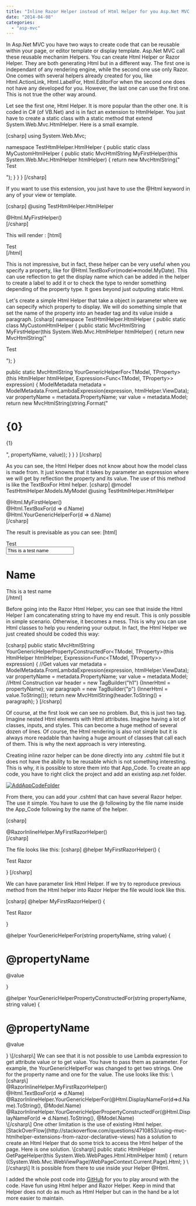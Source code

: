 ```yaml
---
title: "Inline Razor Helper instead of Html Helper for you Asp.Net MVC WebSite"
date: "2014-04-08"
categories: 
  - "asp-mvc"
---
```


In Asp.Net MVC you have two ways to create code that can be reusable within your page, or editor template or display template. Asp.Net MVC call these reusable mechanim Helpers. You can create Html Helper or Razor Helper. They are both generating Html but in a different way. The first one is independant of any rendering engine, while the second one use only Razor. One comes with several helpers already created for you, like Html.ActionLink, Html.LabelFor, Html.EditorFor when the second one does not have any developed for you. However, the last one can use the first one. This is not true the other way around.

Let see the first one, Html Helper. It is more popular than the other one. It is coded in C# (of VB.Net) and is in fact an extension to HtmlHelper. You just have to create a static class with a static method that extend System.Web.Mvc.HtmlHelper. Here is a small example.

\[csharp\] using System.Web.Mvc;

namespace TestHtmlHelper.HtmlHelper { public static class MyCustomHtmlHelper { public static MvcHtmlString MyFirstHelper(this System.Web.Mvc.HtmlHelper htmlHelper) { return new MvcHtmlString(" Test

"); } } } \[/csharp\]

If you want to use this extension, you just have to use the @Html keyword in any of your view or template.

\[csharp\] @using TestHtmlHelper.HtmlHelper <div>@Html.MyFirstHelper()</div> \[/csharp\]

This will render : \[html\] <div> Test </div> \[/html\]

This is not impressive, but in fact, these helper can be very useful when you specify a property, like for @Html.TextBoxFor(model=>model.MyDate). This can use reflection to get the display name which can be added in the helper to create a label to add it or to check the type to render something depending of the property type. It goes beyond just outputing static Html.

Let's create a simple Html Helper that take a object in parameter where we can sepecify which property to display. We will do something simple that set the name of the property into an header tag and its value inside a paragraph. \[csharp\] namespace TestHtmlHelper.HtmlHelper { public static class MyCustomHtmlHelper { public static MvcHtmlString MyFirstHelper(this System.Web.Mvc.HtmlHelper htmlHelper) { return new MvcHtmlString("

Test

"); }

public static MvcHtmlString YourGenericHelperFor<TModel, TProperty>(this HtmlHelper htmlHelper, Expression<Func<TModel, TProperty>> expression) { ModelMetadata metadata = ModelMetadata.FromLambdaExpression(expression, htmlHelper.ViewData); var propertyName = metadata.PropertyName; var value = metadata.Model; return new MvcHtmlString(string.Format("<h1>{0}</h1><p>{1}</p>", propertyName, value)); } } } \[/csharp\]

As you can see, the Html Helper does not know about how the model class is made from. It just knowns that it takes by parameter an expression where we will get by reflection the property and its value. The use of this method is like the TextBoxFor Html helper. \[csharp\] @model TestHtmlHelper.Models.MyModel @using TestHtmlHelper.HtmlHelper <div>@Html.MyFirstHelper()</div> <div>@Html.TextBoxFor(d => d.Name)</div> <div>@Html.YourGenericHelperFor(d => d.Name)</div> \[/csharp\]

The result is previsable as you can see: \[html\] <div> Test</div> <div><input id="Name" type="text" name="Name" value="This is a test name" /></div> <div> <h1>Name</h1> This is a test name</div> \[/html\]

Before going into the Razor Html Helper, you can see that inside the Html Helper I am concatenating string to have my end result. This is only possible in simple scenario. Otherwise, it becomes a mess. This is why you can use Html classes to help you rendering your output. In fact, the Html Helper we just created should be coded this way:

\[csharp\] public static MvcHtmlString YourGenericHelperPropertyConstructedFor<TModel, TProperty>(this HtmlHelper htmlHelper, Expression<Func<TModel, TProperty>> expression) { //Get values var metadata = ModelMetadata.FromLambdaExpression(expression, htmlHelper.ViewData); var propertyName = metadata.PropertyName; var value = metadata.Model; //Html Construction var header = new TagBuilder("h1") {InnerHtml = propertyName}; var paragraph = new TagBuilder("p") {InnerHtml = value.ToString()}; return new MvcHtmlString(header.ToString() + paragraph); } \[/csharp\]

Of course, at the first look we can see no problem. But, this is just two tag. Imagine nested Html elements with Html attributes. Imagine having a lot of classes, inputs, and styles. This can become a huge method of several dozen of lines. Of course, the Html rendering is also not simple but it is always more readable than having a huge amount of classes that call each of them. This is why the next approach is very interesting.

Creating inline razor helper can be done directly into any .cshtml file but it does not have the ability to be reusable which is not something interesting. This is why, it is possible to store them into that App\_Code. To create an app code, you have to right click the project and add an existing asp.net folder.

[![AddAppCodeFolder](http://patrickdesjardins.com/blog/wp-content/uploads/2014/03/AddAppCodeFolder-400x292.png)](http://patrickdesjardins.com/blog/inline-razor-helper-instead-of-html-helper-for-you-asp-net-mvc-website/addappcodefolder)

From there, you can add your .cshtml that can have several Razor helper. The use it simple. You have to use the @ following by the file name inside the App\_Code following by the name of the helper.

\[csharp\] <div> @RazorInlineHelper.MyFirstRazorHelper() </div> \[/csharp\]

The file looks like this: \[csharp\] @helper MyFirstRazorHelper() { <p>Test Razor</p> } \[/csharp\]

We can have parameter link Html Helper. If we try to reproduce previous method from the Html helper into Razor Helper the file would look like this.

\[csharp\] @helper MyFirstRazorHelper() { <p>Test Razor</p> }

@helper YourGenericHelperFor(string propertyName, string value) {

<h1>@propertyName</h1><p>@value</p> }

@helper YourGenericHelperPropertyConstructedFor(string propertyName, string value) {

<h1>@propertyName</h1><p>@value</p> } \[/csharp\] We can see that it is not possible to use Lambda expression to get attribute value or to get value. You have to pass them as parameter. For example, the YourGenericHelperFor was changed to get two strings. One for the property name and one for the value. The use looks like this: \[csharp\] <div> @RazorInlineHelper.MyFirstRazorHelper() </div> <div> @Html.TextBoxFor(d => d.Name) </div> <div> @RazorInlineHelper.YourGenericHelperFor(@Html.DisplayNameFor(d=>d.Name).ToString(), @Model.Name) </div> <div> @RazorInlineHelper.YourGenericHelperPropertyConstructedFor(@Html.DisplayNameFor(d => d.Name).ToString(), @Model.Name) </div> \[/csharp\] One other limitation is the use of existing Html helper. [StackOverFlow](http://stackoverflow.com/questions/4710853/using-mvc-htmlhelper-extensions-from-razor-declarative-views) has a solution to create an Html Helper that do some trick to access the Html helper of the page. Here is one solution. \[csharp\] public static HtmlHelper<object> GetPageHelper(this System.Web.WebPages.Html.HtmlHelper html) { return ((System.Web.Mvc.WebViewPage)WebPageContext.Current.Page).Html; } \[/csharp\] It is possible from there to use inside your Helper @Html.

I added the whole post code into [GitHub](https://github.com/MrDesjardins/TestHtmlHelper) for you to play around with the code. Have fun using Html helper and Razor Helper. Keep in mind that Helper does not do as much as Html Helper but can in the hand be a lot more easier to maintain.
